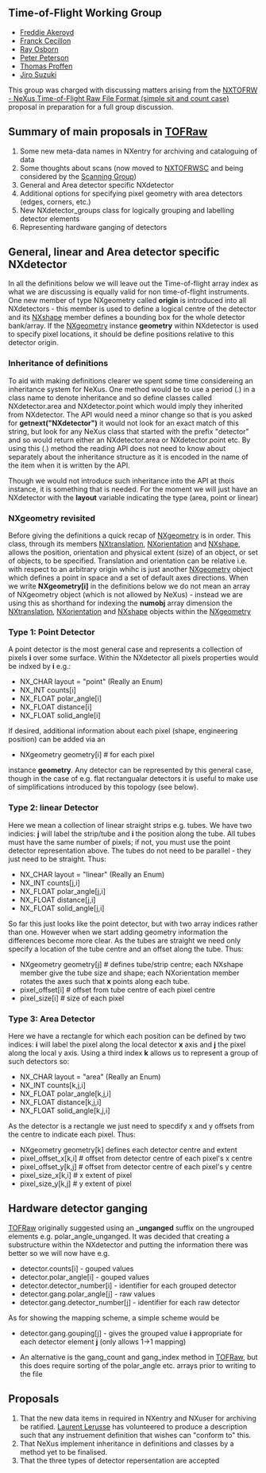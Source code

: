 ==Time-of-Flight Working Group==
*[[User:Freddie Akeroyd|Freddie Akeroyd]]
*[[User:Franck Cecillon|Franck Cecillon]]
*[[User:Ray Osborn|Ray Osborn]]
*[[User:Peter Peterson|Peter Peterson]]
*[[User:Thomas Proffen|Thomas Proffen]]
*[[User:Jiro Suzuki|Jiro Suzuki]]

This group was charged with discussing matters arising from the [[TOFRaw|NXTOFRW  - NeXus Time-of-Flight Raw File Format (simple sit and count case)]] proposal in preparation for a full group discussion.

==Summary of main proposals in [[TOFRaw]]==

# Some new meta-data names in NXentry for archiving and cataloguing of data
# Some thoughts about scans (now moved to [[TOFRawScan|NXTOFRWSC]] and being considered by the [[Scanning Group]])
# General and Area detector specific NXdetector
# Additional options for specifying pixel geometry with area detectors (edges, corners, etc.) 
# New NXdetector_groups class for logically grouping and labelling detector elements
# Representing hardware ganging of detectors

==General, linear and Area detector specific NXdetector==

In all the definitions below we will leave out the Time-of-flight array index as what we are discussing is equally valid for non time-of-flight instruments. One new member of type NXgeometry called '''origin''' is introduced into all NXdetectors - this member is used to define a logical centre of the detector and its [[NXshape]] member defines a bounding box for the whole detector bank/array. If the [[NXgeometry]] instance '''geometry''' within NXdetector is used to specify pixel locations, it should be define positions relative to this detector origin.  

===Inheritance of definitions===

To aid with making definitions clearer we spent some time considereing an inheritance system for NeXus. One method would be to use a period (.) in a class name to denote inheritance and so define classes called NXdetector.area and NXdetector.point which would imply they inherited from NXdetector. The API would need a minor change so that is you asked for '''getnext("NXdetector")''' it would not look for an exact match of this string, but look for any NeXus class that started with the prefix "detector" and so would return either an NXdetector.area or NXdetector.point etc. By using this (.) method the reading API does not need to know about separately about the inheritance structure as it is encoded in the name of the item when it is written by the API.

Though we would not introduce such inheritance into the API at thois instance, it is something that is needed. For the moment we will just have an NXdetector with the '''layout'''  variable indicating the type (area, point or linear)

===NXgeometry revisited===

Before giving the definitions a quick recap of [[NXgeometry]] is in order. This class, through its members [[NXtranslation]], [[NXorientation]] and [[NXshape]], allows the position, orientation and physical extent (size) of an object, or set of objects, to be specified. Translation and orientation can be relative i.e. with respect to an arbitrary origin whihc is just another [[NXgeometry]] object which defines a point in space and a set of default axes directions. When we write '''NXgeometry[i]''' in the definitions below we do not mean an array of NXgeometry object (which is not allowed by NeXus) - instead we are using this as shorthand for indexing the '''numobj''' array dimension the [[NXtranslation]], [[NXorientation]] and [[NXshape]] objects within the [[NXgeometry]]

===Type 1: Point Detector ===

A point detector is the most general case and represents a collection of pixels '''i''' over some surface. Within the NXdetector all pixels properties would be indxed by '''i''' e.g.:

* NX_CHAR layout = "point"  (Really an Enum)
* NX_INT counts[i]
* NX_FLOAT polar_angle[i]
* NX_FLOAT distance[i]
* NX_FLOAT solid_angle[i]

If desired, additional information about each pixel (shape, engineering position) can be added via an

* NXgeometry geometry[i] # for each pixel

instance '''geometry'''. Any detector can be represented by this general case, though in the case of e.g. flat rectangualar detectors it is useful to make use of simplifications introduced by this topology (see below).

===Type 2: linear Detector ===

Here we mean a collection of linear straight strips e.g. tubes. We have two indicies: '''j''' will label the strip/tube and '''i''' the position along the tube. All tubes must have the same number of pixels; if not, you must use the point detector representation above. The tubes do not need to be parallel - they just need to be straight. Thus:
 
* NX_CHAR layout = "linear" (Really an Enum)
* NX_INT counts[j,i]
* NX_FLOAT polar_angle[j,i]
* NX_FLOAT distance[j,i]
* NX_FLOAT solid_angle[j,i]

So far this just looks like the point detector, but with two array indices rather than one. However when we start adding geometry information the differences become more clear. As the tubes are straight we need only specify a location of the tube centre and an offset along the tube. Thus:

* NXgeometry geometry[j] # defines tube/strip centre; each NXshape member give the tube size and shape; each NXorientation member rotates the axes such that '''x''' points along each tube.
* pixel_offset[i] # offset from tube centre of each pixel centre
* pixel_size[i] # size of each pixel
 
===Type 3: Area Detector===

Here we have a rectangle for which each position can be defined by two indices:  '''i''' will label the pixel along the local detector '''x''' axis and '''j''' the pixel along the local y axis. Using a third index '''k''' allows us to represent a group of such detectors so:
 
* NX_CHAR layout = "area" (Really an Enum)
* NX_INT counts[k,j,i]
* NX_FLOAT polar_angle[k,j,i]
* NX_FLOAT distance[k,j,i]
* NX_FLOAT solid_angle[k,j,i]

As the detector is a rectangle we just need to specdify x and y offsets from the centre to indicate each pixel. Thus:

* NXgeometry geometry[k] defines each detector centre and extent
* pixel_offset_x[k,i] # offset from detector centre of each pixel's x centre
* pixel_offset_y[k,j] # offset from detector centre of each pixel's y centre
* pixel_size_x[k,i] # x extent of pixel
* pixel_size_y[k,j] # y extent of pixel

==Hardware detector ganging==

[[TOFRaw]] originally suggested using an '''_unganged''' suffix on the ungrouped elements e.g. polar_angle_unganged. It was decided that creating a substructure within the NXdetector and putting the information there was better so we will now have e.g.

* detector.counts[i]   -  gouped values
* detector.polar_angle[i]   -  gouped values
* detector.detector_number[i] - identifier for each grouped detector  
* detector.gang.polar_angle[j]  -  raw values
* detector.gang.detector_number[j] - identifier for each raw detector  

As for showing the mapping scheme, a simple scheme would be

* detector.gang.gouping[j]  -  gives the grouped value '''i''' appropriate for each detector element '''j''' (only allows 1->1 mapping)

* An alternative is the gang_count and gang_index method in [[TOFRaw]], but this does require sorting of the polar_angle etc. arrays prior to writing to the file

==Proposals==

# That the new data items in required in NXentry and NXuser for archiving be ratified. [[User:L.lerusse|Laurent Lerusse]] has volunteered to produce a description such that any instruement definition that wishes can "conform to" this.
# That NeXus implement inheritance in definitions and classes by a method yet to be finalised.
# That the three types of detector repersentation are accepted